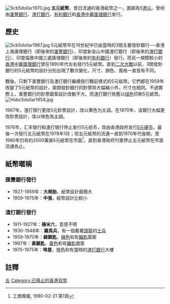 [[File:Scb5dollar1970.jpg|thumb]]
'''五元紙幣'''，昔日流通的香港紙幣之一，面額為5[[港元|港元]]。曾经由[[滙豐銀行|滙豐銀行]]、[[渣打銀行|渣打銀行]]、[[有利銀行|有利銀行]]和[[香港中華匯理銀行|香港中華匯理銀行]]发行。

==歷史==
[[File:Scb5dollar1967.jpg|left]]
5元紙幣早在19世紀中已由當時的3間主要發鈔銀行──香港上海滙理銀行（即後來的[[滙豐銀行|滙豐銀行]]）、印度新金山中國渣打銀行（即後來的[[渣打銀行|渣打銀行]]）、印度倫敦中國三處匯理銀行（即後來的[[有利銀行|有利銀行]]）發行。而另一規模較小的[[香港中華匯理銀行|香港中華匯理銀行]]曾在1890年代左右發行5元紙幣。直到[[二次大戰|二次大戰]]以前，3間發鈔銀行的5元紙幣的設計分別出現了數次變化，尺寸、顏色、風格一直皆有不同。

戰後，只剩下滙豐銀行及渣打銀行繼續發行戰前樣式的5元紙幣。它們都在1959年改變了5元紙幣的設計，兩間發鈔銀行的鈔票除大幅縮小外，尺寸也相同。不過實際上，滙豐銀行的鈔票圖案設計改動不大。而渣打銀行依舊以[[绿色|绿色]]印刷5元紙幣。[[File:Hsbc5dollar1954.jpg|thumb]]

1967年，渣打银行更改5元鈔票設計，改以黄色为主调。在1970年，该銀行大幅更改鈔票設計，改以啡色為主調。

1976年，汇丰银行和渣打银行停止发行5元纸币，改由香港政府发行[[香港五元硬幣|5元硬币]]，最後一次發行五元紙幣在1978年1月；但五元紙幣的流通一直到1970年代後期，至1980年仍有約2000萬張5元紙幣在市面<ref>工商晚報, 1980-02-21 第1頁</ref>，直到香港政府刊憲停止五元紙幣在市面流通為止。

==紙幣暱稱==
===匯豐銀行發行===
*1927-1959年：'''大棉胎'''，紙幣設計面積大
*1959-1975年：'''中張'''，紙幣設計比較小

===渣打銀行發行===
*1911-1927年：'''摏米六'''，意思不明
*1930-1948年：'''羅馬兵'''，有一個戴著[[頭盔|頭盔]]的[[士兵|士兵]]
*1959-1970年：'''綠鎖匙'''，[[綠色|綠色]]和有[[鑰匙|鑰匙]]圖案
*1967年：'''黃鎖匙'''，[[黃色|黃色]]和有[[鑰匙|鑰匙]]圖案
*1970-1975年：'''啡屋'''，[[啡色|啡色]]和有當時的[[渣打銀行|渣打銀行]]大樓
==註釋==
{{Reflist}}

{{香港貨幣}}
{{香港經濟小作品}}

[[Category:香港紙幣|五]]
[[Category:已廢止的香港貨幣|Category:已廢止的香港貨幣]]